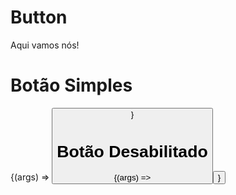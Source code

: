 
<Meta title="Componentes/Commons/Button" component={Button} />

# Button

Aqui vamos nós!

<ArgsTable of={Button} />

# Botão Simples

<Canvas>
  <Story
    name="Botão Simples"
    args={{
      children: 'Botão Simples',
      disabled: false
    }}
  >
    {(args) => <Button {...args} />}
  </Story>
</Canvas>

# Botão Desabilitado

<Canvas>
  <Story
    name="Botão Desabilitado"
    args={{
      children: 'Botão Desabilitado',
      disabled: true
    }}
  >
    {(args) => <Button {...args} />}
  </Story>
</Canvas>
